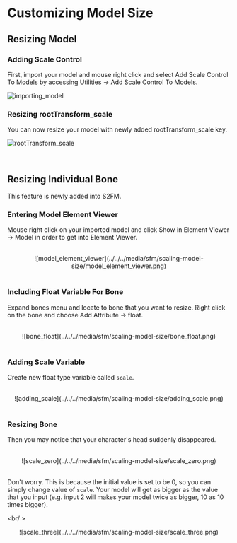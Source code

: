 # Customizing Model Size

## Resizing Model

### Adding Scale Control

First, import your model and mouse right click and select Add Scale Control To Models by accessing Utilities &rarr; Add Scale Control To Models.

![importing_model](../../../media/sfm/scaling-model-size/importing-model.png)

### Resizing rootTransform_scale

You can now resize your model with newly added rootTransform_scale key.

![rootTransform_scale](../../../media/sfm/scaling-model-size/roottransform_scale.png)

<br />

## Resizing Individual Bone

This feature is newly added into S2FM.

### Entering Model Element Viewer

Mouse right click on your imported model and click Show in Element Viewer &rarr; Model in order to get into Element Viewer.

<br />

<center>
  ![model_element_viewer](../../../media/sfm/scaling-model-size/model_element_viewer.png)
</center>

<br />

### Including Float Variable For Bone

Expand bones menu and locate to bone that you want to resize. Right click on the bone and choose Add Attribute &rarr; float.

<br />

<center>
  ![bone_float](../../../media/sfm/scaling-model-size/bone_float.png)
</center>

<br />

### Adding Scale Variable

Create new float type variable called `scale`.

<br />

<center>
  ![adding_scale](../../../media/sfm/scaling-model-size/adding_scale.png)
</center>

<br />

### Resizing Bone

Then you may notice that your character's head suddenly disappeared.

<br />

<center>
  ![scale_zero](../../../media/sfm/scaling-model-size/scale_zero.png)
</center>

<br />

Don't worry. This is because the initial value is set to be 0, so you can simply change value of `scale`.
Your model will get as bigger as the value that you input (e.g. input 2 will makes your model twice as bigger, 10 as 10 times bigger).

<br/ >

<center>
  ![scale_three](../../../media/sfm/scaling-model-size/scale_three.png)
</center>
